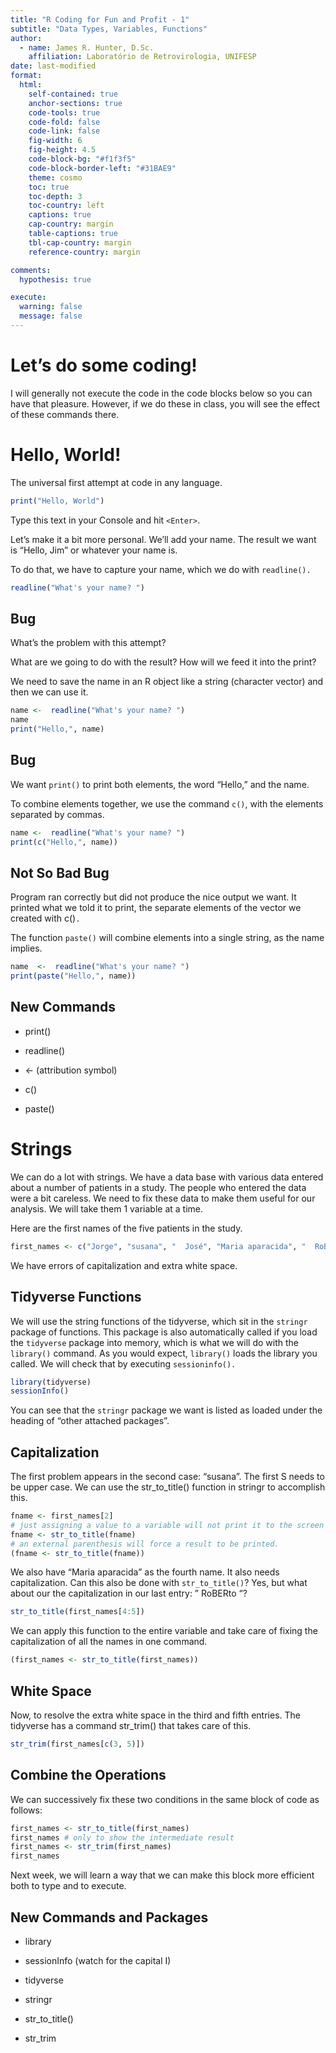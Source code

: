 ```yaml
---
title: "R Coding for Fun and Profit - 1"
subtitle: "Data Types, Variables, Functions"
author:
  - name: James R. Hunter, D.Sc.
    affiliation: Laboratório de Retrovirologia, UNIFESP
date: last-modified
format:
  html:
    self-contained: true
    anchor-sections: true
    code-tools: true
    code-fold: false
    code-link: false
    fig-width: 6
    fig-height: 4.5
    code-block-bg: "#f1f3f5"
    code-block-border-left: "#31BAE9"
    theme: cosmo
    toc: true
    toc-depth: 3
    toc-country: left
    captions: true
    cap-country: margin
    table-captions: true
    tbl-cap-country: margin
    reference-country: margin

comments:
  hypothesis: true

execute:
  warning: false
  message: false
---
```


# **Let's do some coding!**

I will generally not execute the code in the code blocks below so you can have that pleasure. However, if we do these in class, you will see the effect of these commands there.

# Hello, World!

The universal first attempt at code in any language.

```r

print("Hello, World")
```

Type this text in your Console and hit `<Enter>`.

Let's make it a bit more personal. We'll add your name. The result we want is "Hello, Jim" or whatever your name is.

To do that, we have to capture your name, which we do with `readline().`

```r

readline("What's your name? ")
```

::: callout-caution
## Bug

What's the problem with this attempt?

What are we going to do with the result? How will we feed it into the print?
:::

We need to save the name in an R object like a string (character vector) and then we can use it.

```r

name <-  readline("What's your name? ")
name
print("Hello,", name)
```

::: callout-caution
## Bug

We want `print()` to print both elements, the word "Hello, " and the name.
:::

To combine elements together, we use the command `c()`, with the elements separated by commas.

```r

name <-  readline("What's your name? ")
print(c("Hello,", name))

```

::: callout-caution
## Not So Bad Bug

Program ran correctly but did not produce the nice output we want. It printed what we told it to print, the separate elements of the vector we created with c()`.`
:::

The function `paste()` will combine elements into a single string, as the name implies.

```r

name  <-  readline("What's your name? ")
print(paste("Hello,", name))

```

## New Commands

-   print()

-   readline()

-   \<- (attribution symbol)

-   c()

-   paste()

# Strings

We can do a lot with strings. We have a data base with various data entered about a number of patients in a study. The people who entered the data were a bit careless. We need to fix these data to make them useful for our analysis. We will take them 1 variable at a time.

Here are the first names of the five patients in the study.

```r

first_names <- c("Jorge", "susana", "  José", "Maria aparacida", "  RoBERto  ")
```

We have errors of capitalization and extra white space.

## Tidyverse Functions

We will use the string functions of the tidyverse, which sit in the `stringr` package of functions. This package is also automatically called if you load the `tidyverse` package into memory, which is what we will do with the `library()` command. As you would expect, `library()` loads the library you called. We will check that by executing `sessioninfo().`

```r

library(tidyverse)
sessionInfo()
```

You can see that the `stringr` package we want is listed as loaded under the heading of "other attached packages".

## Capitalization

The first problem appears in the second case: "susana". The first S needs to be upper case. We can use the str_to_title() function in stringr to accomplish this.

```r

fname <- first_names[2]
# just assigning a value to a variable will not print it to the screen
fname <- str_to_title(fname)
# an external parenthesis will force a result to be printed.
(fname <- str_to_title(fname)) 
```

We also have "Maria aparacida" as the fourth name. It also needs capitalization. Can this also be done with `str_to_title()`? Yes, but what about our the capitalization in our last entry: " RoBERto "?

```r

str_to_title(first_names[4:5])
```

We can apply this function to the entire variable and take care of fixing the capitalization of all the names in one command.

```r

(first_names <- str_to_title(first_names))
```

## White Space

Now, to resolve the extra white space in the third and fifth entries. The tidyverse has a command str_trim() that takes care of this.

```r

str_trim(first_names[c(3, 5)])
```

## Combine the Operations

We can successively fix these two conditions in the same block of code as follows:

```r

first_names <- str_to_title(first_names)
first_names # only to show the intermediate result
first_names <- str_trim(first_names)
first_names
```

Next week, we will learn a way that we can make this block more efficient both to type and to execute.

## New Commands and Packages

-   library

-   sessionInfo (watch for the capital I)

-   tidyverse

-   stringr

-   str_to_title()

-   str_trim
